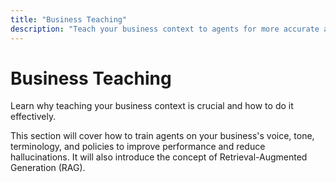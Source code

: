 ```yaml
---
title: "Business Teaching"
description: "Teach your business context to agents for more accurate and relevant responses."
---
```


# Business Teaching

Learn why teaching your business context is crucial and how to do it effectively.

<Info>
This section will cover how to train agents on your business's voice, tone, terminology, and policies to improve performance and reduce hallucinations. It will also introduce the concept of Retrieval-Augmented Generation (RAG).
</Info>
